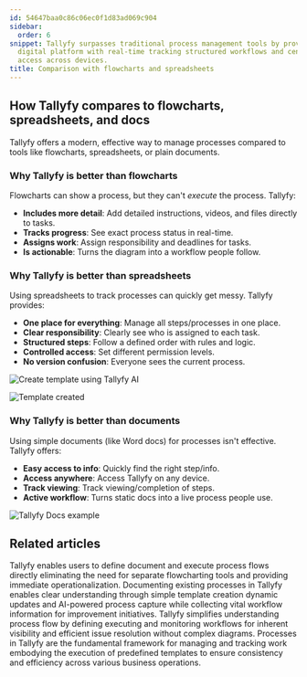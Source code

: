 ```yaml
---
id: 54647baa0c86c06ec0f1d83ad069c904
sidebar:
  order: 6
snippet: Tallyfy surpasses traditional process management tools by providing an actionable
  digital platform with real-time tracking structured workflows and centralized information
  access across devices.
title: Comparison with flowcharts and spreadsheets
---
```


## How Tallyfy compares to flowcharts, spreadsheets, and docs

Tallyfy offers a modern, effective way to manage processes compared to tools like flowcharts, spreadsheets, or plain documents.

### Why Tallyfy is better than flowcharts

Flowcharts can show a process, but they can't *execute* the process. Tallyfy:

*   **Includes more detail**: Add detailed instructions, videos, and files directly to tasks.
*   **Tracks progress**: See exact process status in real-time.
*   **Assigns work**: Assign responsibility and deadlines for tasks.
*   **Is actionable**: Turns the diagram into a workflow people follow.

<lite-vimeo videoid="338954164"></lite-vimeo>

### Why Tallyfy is better than spreadsheets

Using spreadsheets to track processes can quickly get messy. Tallyfy provides:

*   **One place for everything**: Manage all steps/processes in one place.
*   **Clear responsibility**: Clearly see who is assigned to each task.
*   **Structured steps**: Follow a defined order with rules and logic.
*   **Controlled access**: Set different permission levels.
*   **No version confusion**: Everyone sees the current process.

![Create template using Tallyfy AI](https://screenshots.tallyfy.com/tallyfy%2Fpro%2Fdesktop-light-create-client-onboarding-template-from-tallyfyAI.png)

![Template created](https://screenshots.tallyfy.com/tallyfy%2Fpro%2Fdesktop-light-click-create-template-by-tallyfyai.png)

### Why Tallyfy is better than documents

Using simple documents (like Word docs) for processes isn't effective. Tallyfy offers:

*   **Easy access to info**: Quickly find the right step/info.
*   **Access anywhere**: Access Tallyfy on any device.
*   **Track viewing**: Track viewing/completion of steps.
*   **Active workflow**: Turns static docs into a live process people use.

![Tallyfy Docs example](https://screenshots.tallyfy.com/file-glr8zwFK1D.gif)


## Related articles
<CardGrid>
<LinkTitleCard header="<b>Tracking and Tasks > Build a flowchart in Tallyfy</b>" href="/products/pro/tracking-and-tasks/can-i-build-a-flowchart-in-tallyfy/" > Tallyfy enables users to define document and execute process flows directly eliminating the need for separate flowcharting tools and providing immediate operationalization. </LinkTitleCard>
<LinkTitleCard header="<b>Process Improvement > Understanding your current processes with Tallyfy</b>" href="/products/pro/tutorials/how-to/process-improvement/understanding-your-current-processes-with-tallyfy/" > Documenting existing processes in Tallyfy enables clear understanding through simple template creation dynamic updates and AI-powered process capture while collecting vital workflow information for improvement initiatives. </LinkTitleCard>
<LinkTitleCard header="<b>Process Improvement > Understanding process flow without complex flowcharts</b>" href="/products/pro/tutorials/how-to/process-improvement/understanding-process-flow-without-complex-flowcharts/" > Tallyfy simplifies understanding process flow by defining executing and monitoring workflows for inherent visibility and efficient issue resolution without complex diagrams. </LinkTitleCard>
<LinkTitleCard header="<b>Pro > Tracking and Tasks > Processes</b>" href="/products/pro/tracking-and-tasks/processes/" > Processes in Tallyfy are the fundamental framework for managing and tracking work embodying the execution of predefined templates to ensure consistency and efficiency across various business operations. </LinkTitleCard>
</CardGrid>